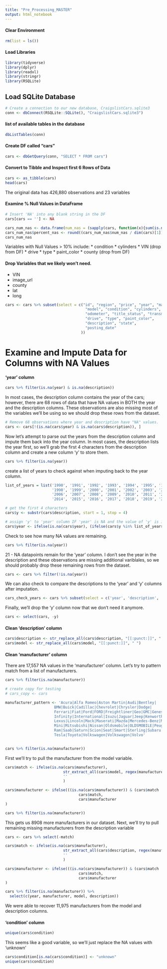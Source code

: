 ```yaml
---
title: "Pre_Processing_MASTER"
output: html_notebook
---
```


#### Clear Environment
```r
rm(list = ls())
```

#### Load Libraries
```r
library(tidyverse)
library(dplyr)
library(readxl)
library(stringr)
library(RSQLite)
```

## Load SQLite Database
```r
# Create a connection to our new database, CraigslistCars.sqlite3
conn <- dbConnect(RSQLite::SQLite(), "CraigslistCars.sqlite3")
```

#### list of available tables in the database
```r
dbListTables(conn)
```
#### Create DF called "cars"
```r
cars <- dbGetQuery(conn, "SELECT * FROM cars")
```
#### Convert to Tibble and Inspect first 6 Rows of Data
```r
cars <- as_tibble(cars)
head(cars)
```
The original data has 426,880 observations and 23 variables

#### Examine % Null Values in DataFrame
```r
# Insert 'NA' into any blank string in the DF
cars[cars == ''] <- NA

cars_num_nas <- data.frame(num_nas = (sapply(cars, function(x){sum(is.na(x))})))
cars_num_nas$percent_nas <- round((cars_num_nas$num_nas / dim(cars)[1]) * 100, 2)
cars_num_nas
```
Variables with Null Values > 10% include:
* condition
* cylinders
* VIN (drop from DF)
* drive
* type
* paint_color
* county (drop from DF)

#### Drop Variables that we likely won't need.
* VIN
* image_url
* county
* lat
* long

```r
cars <- cars %>% subset(select = c("id", "region", "price", "year", "manufacturer",
                                    "model", "condition", "cylinders", "fuel",
                                    "odometer", "title_status", "transmission",
                                    "drive", "type", "paint_color",
                                    "description", "state",
                                    "posting_date"
                                  ))
```

# Examine and Impute Data for Columns with NA Values

#### 'year' column
```r
cars %>% filter(is.na(year) & is.na(description))
```
In most cases, the description column contains the year of the cars; however, there are 68 rows of data that have NA values in BOTH the year and the description columns. These observations are also missing most of the variables we'll be using so we should drop these rows from the dataset.

```r
# Remove 68 observations where year and description have "NA" values.
cars <- cars[!(is.na(cars$year) & is.na(cars$description)), ]
```

Now let's attempt to parse out the years from the description column and impute them back into the year column. In most cases, the description lists the year first, so we'll grab the first 4 characters from the description column and create a new column 'y' to store them.
```r
cars %>% filter(is.na(year))
```

create a list of years to check against when imputing back to the year column.
```r
list_of_years = list('1990', '1991', '1992', '1993', '1994', '1995', '1996', '1997', 
                     '1998', '1999', '2000', '2001', '2002', '2003', '2004', '2005', 
                     '2006', '2007', '2008', '2009', '2010', '2011', '2012', '2013', 
                     '2014', '2015', '2016', '2017', '2018', '2019', '2020', '2021', '2022')

# get the first 4 characters
cars$y <- substr(cars$description, start = 1, stop = 4)

# assign 'y' to 'year' column IF 'year' is NA and the value of 'y' is in "list_of_years"
cars$year <- ifelse(is.na(cars$year), (ifelse(cars$y %in% list_of_years, cars$y, cars$year)), cars$year)

```

Check to see how many NA values are remaining.
```r
cars %>% filter(is.na(year))
```
21 - NA datapoints remain for the 'year' column. I don't see the year in the description and these observations are missing additional variblales, so we should probably drop these remaining rows from the dataset.
```r
cars <- cars %>% filter(!is.na(year))
```

We can also check to compare the descriptions to the 'year' and 'y' columns after imputation.
```r
cars_check_years <- cars %>% subset(select = c('year', 'description', 'y'))
```
Finally, we'll drop the 'y' column now that we don't need it anymore.
```r
cars <- select(cars, -y)
```

#### Clean 'description' column
```r
cars$description <- str_replace_all(cars$description, "[[:punct:]]", " ")
cars$model <- str_replace_all(cars$model, "[[:punct:]]", " ")
```


#### Clean 'manufacturer' column
There are 17,557 NA values in the 'manufacturer' column. Let's try to pattern match from a list of manufacturers.
```r
cars %>% filter(is.na(manufacturer))
```
```r
# create copy for testing
# cars_copy <- cars
```


```r
manufacturer_pattern <- 'Acura|Alfa Romeo|Aston Martin|Audi|Bentley|
                      BMW|Buick|Cadillac|Chevrolet|Chrysler|Dodge|
                      Ferrari|Fiat|Ford|FORD|Freightliner|Geo|GMC|Genesis|Honda|Hummer|Hyundai|hyndai|
                      Infinity|International|Isuzu|Jaguar|Jeep|Kenworth|Kia|Land Rover|
                      Lexus|Lincoln|Mack|Maserati|Mazda|Mercedes-Benz|Mercury|
                      Mini|Mitsubishi|Nissan|Oldsmobile|OLDSMOBILE|Peugeot|peterbilt|Plymoth|Pontiac|Porsche| 
                      Ram|Saab|Saturn|Scion|Seat|Smart|Sterling|Subaru|Suzuki|
                      Tesla|Toyota|Volkswagen|Volkswagon|Volvo'
                       
```

```r
cars %>% filter(is.na(manufacturer))
```
First we'll try to pull the manufacturer from the model variable.
```r
cars$match <- ifelse(is.na(cars$manufacturer),
                          str_extract_all(cars$model, regex(manufacturer_pattern, ignore_case = TRUE), simplify = TRUE)[,1],
                          ''
                          )
```

```r
cars$manufacturer <- ifelse(((is.na(cars$manufacturer)) & (cars$match != '')),
                                 cars$match,
                                 cars$manufacturer
)
```

```r
cars %>% filter(is.na(manufacturer))
```
This gets us 8908 more manufacturers in our dataset. Next, we'll try to pull remaining missing manufacturers from the description variable

```r
cars <- cars %>% select(-match)
```

```r
cars$match <- ifelse(is.na(cars$manufacturer), 
                          str_extract_all(cars$description, regex(manufacturer_pattern, ignore_case = TRUE), simplify = TRUE)[,1],
                          ''
                          )
```

```r
cars$manufacturer <- ifelse(((is.na(cars$manufacturer)) & (cars$match != '')),
                                 cars$match,
                                 cars$manufacturer
)
```

```r
cars %>% filter(is.na(manufacturer)) %>% 
  select(c(year, manufacturer, model, description))
```
We were able to recover 11,975 manufacturers from the model and description columns.

#### 'condition' column
```r
unique(cars$condition)
```
This seems like a good variable, so we'll just replace the NA values with 'unknown'

```r
cars$condition[is.na(cars$condition)] <- "unknown"
unique(cars$condition)
```


